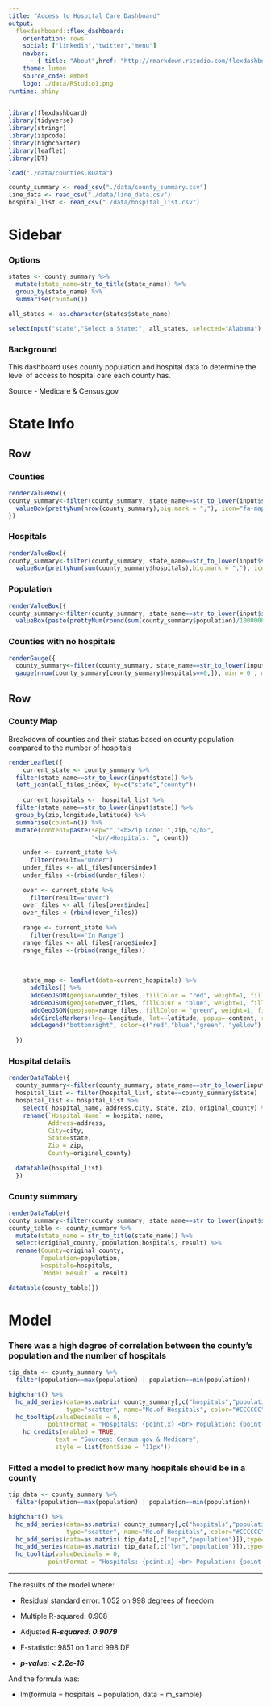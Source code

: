 ```yaml
---
title: "Access to Hospital Care Dashboard"
output: 
  flexdashboard::flex_dashboard:
    orientation: rows
    social: ["linkedin","twitter","menu"]
    navbar:
      - { title: "About",href: "http://rmarkdown.rstudio.com/flexdashboard/index.html", align: right }
    theme: lumen
    source_code: embed
    logo: ./data/RStudio1.png
runtime: shiny
---
```


```r
library(flexdashboard)
library(tidyverse)
library(stringr)
library(zipcode)
library(highcharter)
library(leaflet)
library(DT)

load("./data/counties.RData")

county_summary <- read_csv("./data/county_summary.csv") 
line_data <- read_csv("./data/line_data.csv")
hospital_list <- read_csv("./data/hospital_list.csv")

```

Sidebar {.sidebar}
=====================================

### Options

```r

states <- county_summary %>%
  mutate(state_name=str_to_title(state_name)) %>%
  group_by(state_name) %>%
  summarise(count=n()) 

all_states <- as.character(states$state_name)

selectInput("state","Select a State:", all_states, selected="Alabama")
```

### Background

This dashboard uses county population and hospital data to determine the level of access to hospital care each county has.  

Source - Medicare & Census.gov




State Info
======================================================================


Row 
-----------------------------------------------------------------------

### Counties

```r
renderValueBox({
county_summary<-filter(county_summary, state_name==str_to_lower(input$state))
  valueBox(prettyNum(nrow(county_summary),big.mark = ","), icon="fa-map-marker", color="#66CC00")
})
```


### Hospitals

```r
renderValueBox({
county_summary<-filter(county_summary, state_name==str_to_lower(input$state))
  valueBox(prettyNum(sum(county_summary$hospitals),big.mark = ","), icon="fa-ambulance",color="#FFCC00")})
```

### Population

```r
renderValueBox({
county_summary<-filter(county_summary, state_name==str_to_lower(input$state))
  valueBox(paste(prettyNum(round(sum(county_summary$population)/1000000,digits=0),big.mark = ","), "M",sep = ""), icon="fa-user")})
```


### Counties with no hospitals

```r
renderGauge({
  county_summary<-filter(county_summary, state_name==str_to_lower(input$state))
  gauge(nrow(county_summary[county_summary$hospitals==0,]), min = 0 , max = nrow(county_summary) )})
```



Row {.tabset}
-----------------------------------------------------------------------

### County Map

Breakdown of counties and their status based on county population compared to the number of hospitals

```r

renderLeaflet({
    current_state <- county_summary %>%
  filter(state_name==str_to_lower(input$state)) %>%
  left_join(all_files_index, by=c("state","county"))
    
    current_hospitals <-  hospital_list %>%
  filter(state_name==str_to_lower(input$state)) %>%
  group_by(zip,longitude,latitude) %>%
  summarise(count=n()) %>%
  mutate(content=paste(sep="","<b>Zip Code: ",zip,"</b>", 
                       "<br/>Hospitals: ", count))
    
    under <- current_state %>%
      filter(result=="Under")
    under_files <- all_files[under$index]
    under_files <-(rbind(under_files))
    
    over <- current_state %>%
      filter(result=="Over")
    over_files <- all_files[over$index]
    over_files <-(rbind(over_files))
    
    range <- current_state %>%
      filter(result=="In Range")
    range_files <- all_files[range$index]
    range_files <-(rbind(range_files))
    
    
    
    state_map <- leaflet(data=current_hospitals) %>%
      addTiles() %>%
      addGeoJSON(geojson=under_files, fillColor = "red", weight=1, fillOpacity = 0.5, fill=TRUE, color="green") %>%
      addGeoJSON(geojson=over_files, fillColor = "blue", weight=1, fillOpacity = 0.5, fill=TRUE, color="green") %>%
      addGeoJSON(geojson=range_files, fillColor = "green", weight=1, fillOpacity = 0.3, fill=TRUE, color="green") %>%
      addCircleMarkers(lng=~longitude, lat=~latitude, popup=~content, radius=~3*count, fillColor="#FFFF00", color="gray", fillOpacity = 0.7,weight=1)  %>% 
      addLegend("bottomright", color=c("red","blue","green", "yellow"), labels = c("Less hopitals than expected","More hospitals than expected", "Within Range", "Hospital Location"), title = "Legend",opacity = 0.5)
  
  })
```

### Hospital details

```r
renderDataTable({
  county_summary<-filter(county_summary, state_name==str_to_lower(input$state))
  hospital_list <- filter(hospital_list, state==county_summary$state)
  hospital_list <- hospital_list %>%
    select( hospital_name, address,city, state, zip, original_county) %>%
    rename(`Hospital Name` = hospital_name,
           Address=address,
           City=city,
           State=state,
           Zip = zip,
           County=original_county)
  
  datatable(hospital_list)
  })
```

### County summary

```r
renderDataTable({
county_summary<-filter(county_summary, state_name==str_to_lower(input$state))
county_table <- county_summary %>%
  mutate(state_name = str_to_title(state_name)) %>%
  select(original_county, population,hospitals, result) %>%
  rename(County=original_county,
         Population=population,
         Hospitals=hospitals,
         `Model Result` = result)

datatable(county_table)})
```




Model {.storyboard}
======================================================================

### There was a high degree of correlation between the county's population and the number of hospitals

```r
tip_data <- county_summary %>%
  filter(population==max(population) | population==min(population))

highchart() %>%
  hc_add_series(data=as.matrix( county_summary[,c("hospitals","population")]), 
                type="scatter", name="No.of Hospitals", color="#CCCCCC")  %>%
  hc_tooltip(valueDecimals = 0,
           pointFormat = "Hospitals: {point.x} <br> Population: {point.y}") %>%
    hc_credits(enabled = TRUE, 
             text = "Sources: Census.gov & Medicare",
             style = list(fontSize = "11px"))

```

### Fitted a model to predict how many hospitals should be in a county

```r
tip_data <- county_summary %>%
  filter(population==max(population) | population==min(population))

highchart() %>%
  hc_add_series(data=as.matrix( county_summary[,c("hospitals","population")]), 
                type="scatter", name="No.of Hospitals", color="#CCCCCC")  %>%
  hc_add_series(data=as.matrix( tip_data[,c("upr","population")]),type="line", color="#0099FF", name="Upper Bound - Model") %>%
  hc_add_series(data=as.matrix( tip_data[,c("lwr","population")]),type="line", color="#FF3300", name="Lower Bound - Model") %>%
  hc_tooltip(valueDecimals = 0,
           pointFormat = "Hospitals: {point.x} <br> Population: {point.y}")

```

***

The results of the model where:

- Residual standard error: 1.052 on 998 degrees of freedom

- Multiple R-squared:  0.908

- Adjusted ***R-squared:  0.9079***

- F-statistic:  9851 on 1 and 998 DF

- ***p-value: < 2.2e-16***

And the formula was: 

- lm(formula = hospitals ~ population, data = m_sample)

